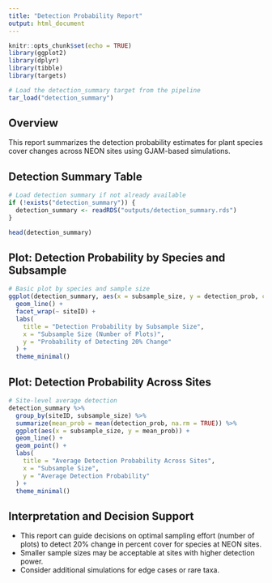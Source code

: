 ```yaml
---
title: "Detection Probability Report"
output: html_document
---
```

```r
knitr::opts_chunk$set(echo = TRUE)
library(ggplot2)
library(dplyr)
library(tibble)
library(targets)

# Load the detection_summary target from the pipeline
tar_load("detection_summary")
```

## Overview

This report summarizes the detection probability estimates for plant species cover changes across NEON sites using GJAM-based simulations.

## Detection Summary Table

```r
# Load detection summary if not already available
if (!exists("detection_summary")) {
  detection_summary <- readRDS("outputs/detection_summary.rds")
}

head(detection_summary)
```

## Plot: Detection Probability by Species and Subsample

```r


# Basic plot by species and sample size
ggplot(detection_summary, aes(x = subsample_size, y = detection_prob, color = species)) +
  geom_line() +
  facet_wrap(~ siteID) +
  labs(
    title = "Detection Probability by Subsample Size",
    x = "Subsample Size (Number of Plots)",
    y = "Probability of Detecting 20% Change"
  ) +
  theme_minimal()
```

## Plot: Detection Probability Across Sites

```r
# Site-level average detection
detection_summary %>%
  group_by(siteID, subsample_size) %>%
  summarize(mean_prob = mean(detection_prob, na.rm = TRUE)) %>%
  ggplot(aes(x = subsample_size, y = mean_prob)) +
  geom_line() +
  geom_point() +
  labs(
    title = "Average Detection Probability Across Sites",
    x = "Subsample Size",
    y = "Average Detection Probability"
  ) +
  theme_minimal()
```

## Interpretation and Decision Support

- This report can guide decisions on optimal sampling effort (number of plots) to detect 20% change in percent cover for species at NEON sites.
- Smaller sample sizes may be acceptable at sites with higher detection power.
- Consider additional simulations for edge cases or rare taxa.
